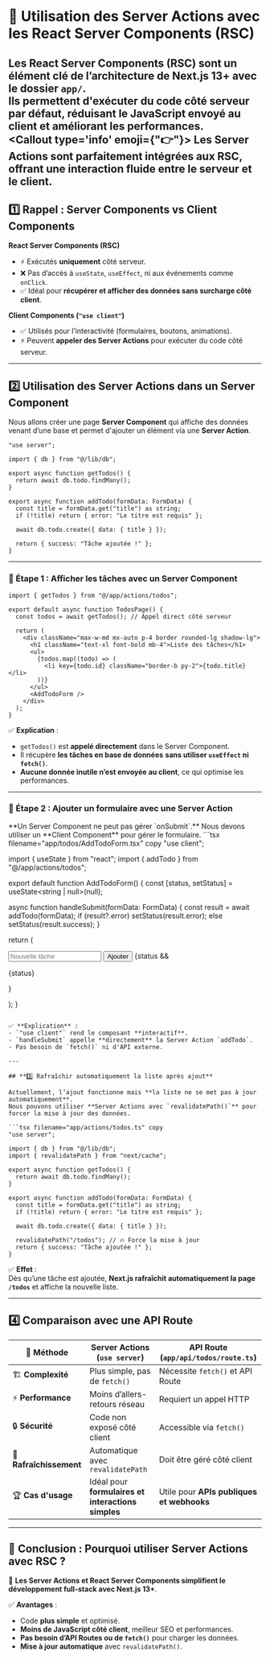 
# 🚀 **Utilisation des Server Actions avec les React Server Components (RSC)**  

Les **React Server Components (RSC)** sont un élément clé de l’architecture de Next.js 13+ avec le dossier `app/`.  
Ils permettent d'exécuter du code **côté serveur** par défaut, réduisant le JavaScript envoyé au client et améliorant les performances.  
<Callout type='info' emoji={"👉"}>
**Les Server Actions sont parfaitement intégrées aux RSC**, offrant une interaction fluide entre le serveur et le client.  
</Callout>
---

## **1️⃣ Rappel : Server Components vs Client Components**  

**React Server Components (RSC)**  
- ⚡ Exécutés **uniquement** côté serveur.  
- ❌ Pas d’accès à `useState`, `useEffect`, ni aux événements comme `onClick`.  
- ✅ Idéal pour **récupérer et afficher des données sans surcharge côté client**.  

**Client Components (`"use client"`)**  
- ✅ Utilisés pour l’interactivité (formulaires, boutons, animations).  
- ⚡ Peuvent **appeler des Server Actions** pour exécuter du code côté serveur.  

---

## **2️⃣ Utilisation des Server Actions dans un Server Component**  

Nous allons créer une page **Server Component** qui affiche des données venant d’une base et permet d'ajouter un élément via une **Server Action**.  

```tsx filename="app/actions/todos.ts" copy
"use server";

import { db } from "@/lib/db";

export async function getTodos() {
  return await db.todo.findMany();
}

export async function addTodo(formData: FormData) {
  const title = formData.get("title") as string;
  if (!title) return { error: "Le titre est requis" };

  await db.todo.create({ data: { title } });

  return { success: "Tâche ajoutée !" };
}
```

---

### **📌 Étape 1 : Afficher les tâches avec un Server Component**  

```tsx filename="app/todos/page.tsx" copy
import { getTodos } from "@/app/actions/todos";

export default async function TodosPage() {
  const todos = await getTodos(); // Appel direct côté serveur

  return (
    <div className="max-w-md mx-auto p-4 border rounded-lg shadow-lg">
      <h1 className="text-xl font-bold mb-4">Liste des tâches</h1>
      <ul>
        {todos.map((todo) => (
          <li key={todo.id} className="border-b py-2">{todo.title}</li>
        ))}
      </ul>
      <AddTodoForm />
    </div>
  );
}
```

✅ **Explication** :
- `getTodos()` est **appelé directement** dans le Server Component.  
- Il récupère **les tâches en base de données** **sans utiliser `useEffect` ni `fetch()`**.  
- **Aucune donnée inutile n’est envoyée au client**, ce qui optimise les performances.

---

### **📌 Étape 2 : Ajouter un formulaire avec une Server Action**  
<Callout type="warning" emoji="🚨">
**Un Server Component ne peut pas gérer `onSubmit`.**  
Nous devons utiliser un **Client Component** pour gérer le formulaire.  
</Callout>
```tsx filename="app/todos/AddTodoForm.tsx" copy
"use client";

import { useState } from "react";
import { addTodo } from "@/app/actions/todos";

export default function AddTodoForm() {
  const [status, setStatus] = useState<string | null>(null);

  async function handleSubmit(formData: FormData) {
    const result = await addTodo(formData);
    if (result?.error) setStatus(result.error);
    else setStatus(result.success);
  }

  return (
    <form action={handleSubmit} className="mt-4 space-y-3">
      <input
        type="text"
        name="title"
        placeholder="Nouvelle tâche"
        className="w-full p-2 border rounded"
        required
      />
      <button type="submit" className="w-full bg-green-500 text-white py-2 rounded">
        Ajouter
      </button>
      {status && <p className="mt-2 text-center">{status}</p>}
    </form>
  );
}
```

✅ **Explication** :
- `"use client"` rend le composant **interactif**.  
- `handleSubmit` appelle **directement** la Server Action `addTodo`.  
- Pas besoin de `fetch()` ni d'API externe.  

---

## **3️⃣ Rafraîchir automatiquement la liste après ajout**  

Actuellement, l’ajout fonctionne mais **la liste ne se met pas à jour automatiquement**.  
Nous pouvons utiliser **Server Actions avec `revalidatePath()`** pour forcer la mise à jour des données.  

```tsx filename="app/actions/todos.ts" copy
"use server";

import { db } from "@/lib/db";
import { revalidatePath } from "next/cache";

export async function getTodos() {
  return await db.todo.findMany();
}

export async function addTodo(formData: FormData) {
  const title = formData.get("title") as string;
  if (!title) return { error: "Le titre est requis" };

  await db.todo.create({ data: { title } });

  revalidatePath("/todos"); // 🔥 Force la mise à jour
  return { success: "Tâche ajoutée !" };
}
```

✅ **Effet** :  
Dès qu’une tâche est ajoutée, **Next.js rafraîchit automatiquement la page `/todos`** et affiche la nouvelle liste.

---

## **4️⃣ Comparaison avec une API Route**  

| 🔹 Méthode | Server Actions (`use server`) | API Route (`app/api/todos/route.ts`) |
|------------|----------------|----------------|
| 🏗️ **Complexité** | Plus simple, pas de `fetch()` | Nécessite `fetch()` et API Route |
| ⚡ **Performance** | Moins d’allers-retours réseau | Requiert un appel HTTP |
| 🔒 **Sécurité** | Code non exposé côté client | Accessible via `fetch()` |
| 🔄 **Rafraîchissement** | Automatique avec `revalidatePath` | Doit être géré côté client |
| 🏆 **Cas d'usage** | Idéal pour **formulaires et interactions simples** | Utile pour **APIs publiques et webhooks** |

---

## **🎯 Conclusion : Pourquoi utiliser Server Actions avec RSC ?**  

🚀 **Les Server Actions et React Server Components simplifient le développement full-stack avec Next.js 13+**.  

✅ **Avantages** :
- Code **plus simple** et optimisé.
- **Moins de JavaScript côté client**, meilleur SEO et performances.
- **Pas besoin d’API Routes ou de `fetch()`** pour charger les données.
- **Mise à jour automatique** avec `revalidatePath()`.